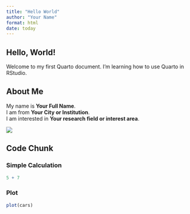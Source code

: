 ```yaml
---
title: "Hello World"
author: "Your Name"
format: html
date: today
---
```


## Hello, World!

Welcome to my first Quarto document. I'm learning how to use Quarto in RStudio.

## About Me

My name is **Your Full Name**.  
I am from **Your City or Institution**.  
I am interested in **Your research field or interest area**.

![](images/ajay.jpeg)

## Code Chunk

### Simple Calculation

```r
5 + 7
```

### Plot

```r
plot(cars)
```


